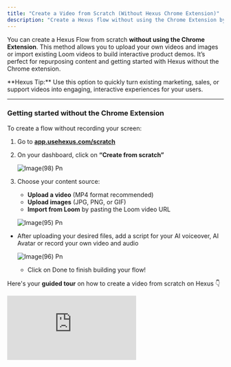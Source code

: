 ```yaml
---
title: "Create a Video from Scratch (Without Hexus Chrome Extension)"
description: "Create a Hexus flow without using the Chrome Extension by uploading videos, images, or importing videos. Perfect for repurposing existing content and getting started quickly"
---
```


You can create a Hexus Flow from scratch **without using the Chrome Extension**. This method allows you to upload your own videos and images or import existing Loom videos to build interactive product demos. It’s perfect for repurposing content and getting started with Hexus without the Chrome extension.

<Tip>
  **Hexus Tip:** Use this option to quickly turn existing marketing, sales, or support videos into engaging, interactive experiences for your users.
</Tip>

---

### **Getting started without the Chrome Extension**

To create a flow without recording your screen:

1. Go to [**app.usehexus.com/scratch**](https://app.usehexus.com/scratch)
2. On your dashboard, click on **“Create from scratch”**

   ![Image(98) Pn](/images/image\(98\).png)
3. Choose your content source:
   - **Upload a video** (MP4 format recommended)
   - **Upload images** (JPG, PNG, or GIF)
   - **Import from Loom** by pasting the Loom video URL

   ![Image(95) Pn](/images/image\(95\).png)

- After uploading your desired files, add a script for your AI voiceover, AI Avatar or record your own video and audio

  ![Image(96) Pn](/images/image\(96\).png)
  - Click on Done  to finish building your flow\!

Here's your **guided tour** on how to create a video from scratch on Hexus 👇

<div style={{ position:"relative",width:"100%",paddingTop:"56.25%" }}>
<iframe src="https://app.usehexus.com/embed/Create_from_scratch_without_Hexus_Chrome_Extension__b6e16885-b57f-4417-90fd-f29dcfd067d9" title="Design, styles & image editing for Hexus tours" frameborder="0" allow="accelerometer; autoplay; clipboard-write; encrypted-media; gyroscope; picture-in-picture" allowfullscreen style={{ position:"absolute",top:0,left:0,width:"100%",height:"100%" }} />

</div>

---

### **Why use this method?**

- **No Chrome Extension required**: Great for users on restricted browsers or corporate devices.
- **Repurpose existing content**: Turn marketing videos, support walkthroughs, or product clips into reusable interactive demos.

---

### **Best practices**

- Keep your flows short and focused, ideally under 2 minutes for higher engagement.
- Use a **clear video resolution (720p or higher)** to ensure text and UI elements are visible.
- Combine multiple images or clips into one seamless flow for a guided experience.

## FAQs

<AccordionGroup>
  <Accordion title="1. Can I record browser extension interactions directly in Hexus?">
    It’s a way to build Hexus flows without using the Chrome Extension. You can upload videos or images, or import Loom videos to start creating interactive demos instantly.
  </Accordion>
  <Accordion title="2. How do I set up shortcuts for capturing extension content?">
    Go to [**app.usehexus.com/scratch**](https://app.usehexus.com/scratch) and click on **“Create from scratch”** to get started.
  </Accordion>
  <Accordion title="3. Can I add extension interactions to an existing Hexus recording?">
    - Great for **repurposing existing content**
    - Works well on **restricted devices or browsers**
    - Fastest way to **try out Hexus** with zero setup
  </Accordion>
</AccordionGroup>